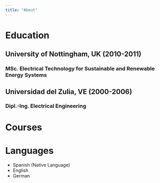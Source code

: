 ```yaml
---
title: "About"
---
```


# Education

## University of Nottingham, UK (2010-2011)
### MSc. Electrical Technology for Sustainable and Renewable Energy Systems

## Universidad del Zulia, VE (2000-2006)
### Dipl.-Ing. Electrical Engineering

# Courses

# Languages
- Spanish (Native Language)
- English
- German
